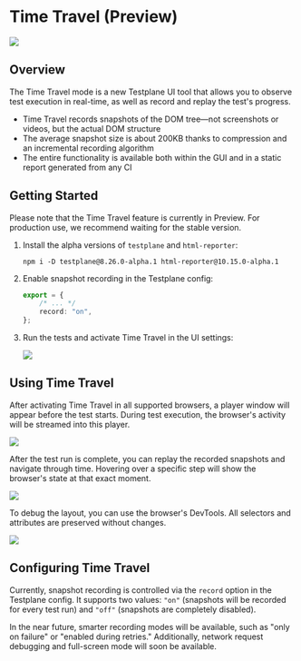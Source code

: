 
# Time Travel (Preview)

![](/img/docs/guides/time-travel-demo.gif)

## Overview

The Time Travel mode is a new Testplane UI tool that allows you to observe test execution in real-time, as well as record and replay the test's progress.

-   Time Travel records snapshots of the DOM tree—not screenshots or videos, but the actual DOM structure
-   The average snapshot size is about 200KB thanks to compression and an incremental recording algorithm
-   The entire functionality is available both within the GUI and in a static report generated from any CI

## Getting Started

<Admonition type="warning">
    Please note that the Time Travel feature is currently in Preview. For production use, we
    recommend waiting for the stable version.
</Admonition>

1. Install the alpha versions of `testplane` and `html-reporter`:

    ```shell
    npm i -D testplane@8.26.0-alpha.1 html-reporter@10.15.0-alpha.1
    ```

2. Enable snapshot recording in the Testplane config:

    ```typescript
    export = {
        /* ... */
        record: "on",
    };
    ```

3. Run the tests and activate Time Travel in the UI settings:

    ![](/img/docs/guides/time-travel-setting.png)

## Using Time Travel

After activating Time Travel in all supported browsers, a player window will appear before the test starts. During test execution, the browser's activity will be streamed into this player.

![](/img/docs/guides/time-travel-live.png)

After the test run is complete, you can replay the recorded snapshots and navigate through time. Hovering over a specific step will show the browser's state at that exact moment.

![](/img/docs/guides/time-travel-live.png)

To debug the layout, you can use the browser's DevTools. All selectors and attributes are preserved without changes.

![](/img/docs/guides/time-travel-debug.png)

## Configuring Time Travel

Currently, snapshot recording is controlled via the `record` option in the Testplane config. It supports two values: `"on"` (snapshots will be recorded for every test run) and `"off"` (snapshots are completely disabled).

<Admonition type="info">
    In the near future, smarter recording modes will be available, such as "only on failure" or
    "enabled during retries." Additionally, network request debugging and full-screen mode will soon
    be available.
</Admonition>
